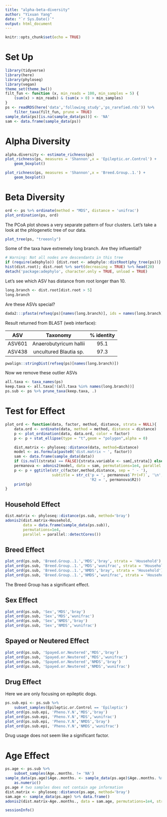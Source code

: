 ```yaml
---
title: "alpha-beta-diversity"
author: "Yixuan Yang"
date: "`r Sys.Date()`"
output: html_document
---
```


```r
knitr::opts_chunk$set(echo = TRUE)
```

# Set Up

```r
library(tidyverse)
library(here)
library(phyloseq)
library(vegan)
theme_set(theme_bw())
filt_fun <- function (x, min_reads = 100, min_samples = 5) {
    (sum(x) > min_reads) & (sum(x > 0) > min_samples)
}
ps <- readRDS(here('data','following_study','ps_rarefied.rds')) %>% 
    filter_taxa(filt_fun, prune = TRUE) 
sample_data(ps)[is.na(sample_data(ps))] <- 'NA'
sam <- data.frame(sample_data(ps))
```

# Alpha Diversity

```r
alpha.diversity <- estimate_richness(ps)
plot_richness(ps, measures = 'Shannon',x = 'Epileptic.or.Control') +
    geom_boxplot()
```

```r
plot_richness(ps, measures = 'Shannon',x = 'Breed.Group..1.') +
    geom_boxplot()
```


# Beta Diversity

```r
ord <- ps %>% ordinate(method = "MDS", distance = 'unifrac')
plot_ordination(ps, ord)
```

The PCoA plot shows a very separate pattern of four clusters. Let's take a look at the phlogenetic tree of our data.

```r
plot_tree(ps, "treeonly")
```

Some of the taxa have extremely long branch. Are they influential?

```r
# Warning: Not all nodes are descendants in this tree
if (require(adephylo)) {dist.root <- adephylo::distRoot(phy_tree(ps))}
hist(dist.root); dist.root %>% sort(decreasing = TRUE) %>% head(20)
detach('package:adephylo', character.only = TRUE, unload = TRUE)
```

Let's see which ASV has distance from root longer than 10.

```r
long.branch <- dist.root[dist.root > 5]
long.branch
```

Are these ASVs special?

```r
dada2:::pfasta(refseq(ps)[names(long.branch)], ids = names(long.branch))
```

Result returned from BLAST (web interface):

| ASV | Taxonomy | % identity |
| :---: | :---: | :---: |
| ASV601 | Anaerobutyricum hallii | 95.1 |
| ASV438 | uncultured Blautia sp. | 97.3 |

```r
pwalign::stringDist(refseq(ps)[names(long.branch)])
```

Now we remove these outlier ASVs

```r
all.taxa <- taxa_names(ps)
keep.taxa <- all.taxa[!(all.taxa %in% names(long.branch))]
ps.sub <- ps %>% prune_taxa(keep.taxa, .)
```

# Test for Effect

```r
plot_ord <- function(data, factor, method, distance, strata = NULL){
    data.ord <- ordinate(data, method = method, distance = distance)
    p <- plot_ordination(data, data.ord, color = factor)
    p <- p + stat_ellipse(type = "t",geom = "polygon",alpha = 0)

    dist.matrix <- phyloseq::distance(data, method=distance)
    model <- as.formula(paste0('dist.matrix ~ ', factor))
    sam <- data.frame(sample_data(data))
    if (is.null(strata) == FALSE){strata.variable <- sam[,strata]} else {strata.variable <- NULL}
    permanova <- adonis2(model, data = sam, permutations=1e4, parallel = parallel::detectCores(), strata = strata.variable)
    p <- p + ggtitle(str_c(factor,method,distance, sep = ' - '),
                     subtitle = str_c('p = ', permanova$`Pr(>F)`, '\n',
                                      'R2 = ', permanova$R2))
    print(p)
}

```


## Household Effect

```r
dist.matrix <- phyloseq::distance(ps.sub, method='bray')
adonis2(dist.matrix~Household,
        data = data.frame(sample_data(ps.sub)),
        permutations=1e4,
        parallel = parallel::detectCores())
```

## Breed Effect

```r
plot_ord(ps.sub, 'Breed.Group..1.','MDS','bray', strata = 'Household')
plot_ord(ps.sub, 'Breed.Group..1.','MDS','wunifrac', strata = 'Household')
plot_ord(ps.sub, 'Breed.Group..1.','NMDS','bray', strata = 'Household')
plot_ord(ps.sub, 'Breed.Group..1.','NMDS','wunifrac', strata = 'Household')
```

The Breed Group has a significant effect.


## Sex Effect

```r
plot_ord(ps.sub, 'Sex','MDS','bray')
plot_ord(ps.sub, 'Sex','MDS','wunifrac')
plot_ord(ps.sub, 'Sex','NMDS','bray')
plot_ord(ps.sub, 'Sex','NMDS','wunifrac')
```

## Spayed or Neutered Effect

```r
plot_ord(ps.sub, 'Spayed.or.Neutered','MDS','bray')
plot_ord(ps.sub, 'Spayed.or.Neutered','MDS','wunifrac')
plot_ord(ps.sub, 'Spayed.or.Neutered','NMDS','bray')
plot_ord(ps.sub, 'Spayed.or.Neutered','NMDS','wunifrac')
```


## Drug Effect

Here we are only focusing on epileptic dogs.

```r
ps.sub.epi <- ps.sub %>% 
    subset_samples(Epileptic.or.Control == 'Epileptic')
plot_ord(ps.sub.epi, 'Pheno.Y.N','MDS','bray')
plot_ord(ps.sub.epi, 'Pheno.Y.N','MDS','wunifrac')
plot_ord(ps.sub.epi, 'Pheno.Y.N','NMDS','bray')
plot_ord(ps.sub.epi, 'Pheno.Y.N','NMDS','wunifrac')
```

Drug usage does not seem like a significant factor.


# Age Effect

```r
ps.age <- ps.sub %>% 
    subset_samples(Age..months. != 'NA')
sample_data(ps.age)$Age..months. <- sample_data(ps.age)$Age..months. %>% 
    as.numeric()
ps.age # two samples does not contain age information
dist.matrix <- phyloseq::distance(ps.age, method='bray')
sam.age <- sample_data(ps.age) %>% data.frame()
adonis2(dist.matrix~Age..months., data = sam.age, permutations=1e4, strata = sam.age$Household)
```

```r
sessionInfo()
```

